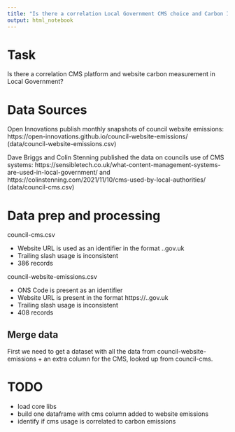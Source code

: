 ```yaml
---
title: "Is there a correlation Local Government CMS choice and Carbon Impact?"
output: html_notebook
---
```


# Task

Is there a correlation CMS platform and website carbon measurement in Local Government?

# Data Sources

Open Innovations publish monthly snapshots of council website emissions: https://open-innovations.github.io/council-website-emissions/ (data/council-website-emissions.csv)

Dave Briggs and Colin Stenning published the data on councils use of CMS systems: https://sensibletech.co.uk/what-content-management-systems-are-used-in-local-government/ and https://colinstenning.com/2021/11/10/cms-used-by-local-authorities/ (data/council-cms.csv)

# Data prep and processing

council-cms.csv

 * Website URL is used as an identifier in the format <subdomain>.<council>.gov.uk
 * Trailing slash usage is inconsistent
 * 386 records

council-website-emissions.csv

 * ONS Code is present as an identifier
 * Website URL is present in the format https://<subdomain>.<council>.gov.uk
 * Trailing slash usage is inconsistent
 * 408 records
 
## Merge data

First we need to get a dataset with all the data from council-website-emissions + an extra column for the CMS, looked up from council-cms.

# TODO

 - load core libs
 - build one dataframe with cms column added to website emissions
 - identify if cms usage is correlated to carbon emissions
